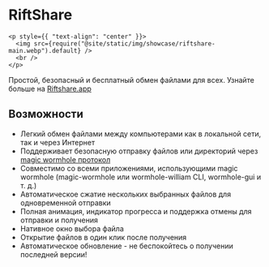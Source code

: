 # RiftShare

```mdx-code-block
<p style={{ "text-align": "center" }}>
  <img src={require("@site/static/img/showcase/riftshare-main.webp").default} />
  <br />
</p>
```

Простой, безопасный и бесплатный обмен файлами для всех. Узнайте больше на [Riftshare.app](https://riftshare.app)

## Возможности

- Легкий обмен файлами между компьютерами как в локальной сети, так и через Интернет
- Поддерживает безопасную отправку файлов или директорий через [magic wormhole протокол](https://magic-wormhole.readthedocs.io/en/latest/)
- Совместимо со всеми приложениями, использующими magic wormhole (magic-wormhole или wormhole-william CLI, wormhole-gui и т. д.)
- Автоматическое сжатие нескольких выбранных файлов для одновременной отправки
- Полная анимация, индикатор прогресса и поддержка отмены для отправки и получения
- Нативное окно выбора файла
- Открытие файлов в один клик после получения
- Автоматическое обновление - не беспокойтесь о получении последней версии!

